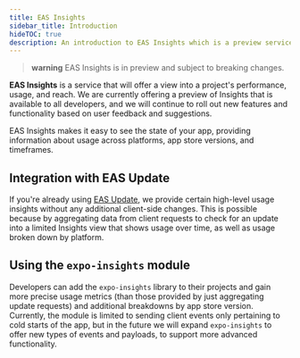 ```yaml
---
title: EAS Insights
sidebar_title: Introduction
hideTOC: true
description: An introduction to EAS Insights which is a preview service for projects using the expo-insights library.
---
```


> **warning** EAS Insights is in preview and subject to breaking changes.

**EAS Insights** is a service that will offer a view into a project's performance, usage, and reach. We are currently offering a preview of Insights that is available to all developers, and we will continue to roll out new features and functionality based on user feedback and suggestions.

EAS Insights makes it easy to see the state of your app, providing information about usage across platforms, app store versions, and timeframes.

## Integration with EAS Update

If you're already using [EAS Update](/eas-update/introduction.mdx), we provide certain high-level usage insights without any additional client-side changes. This is possible because by aggregating data from client requests to check for an update into a limited Insights view that shows usage over time, as well as usage broken down by platform.

## Using the `expo-insights` module

Developers can add the `expo-insights` library to their projects and gain more precise usage metrics (than those provided by just aggregating update requests) and additional breakdowns by app store version. Currently, the module is limited to sending client events only pertaining to cold starts of the app, but in the future we will expand `expo-insights` to offer new types of events and payloads, to support more advanced functionality.

